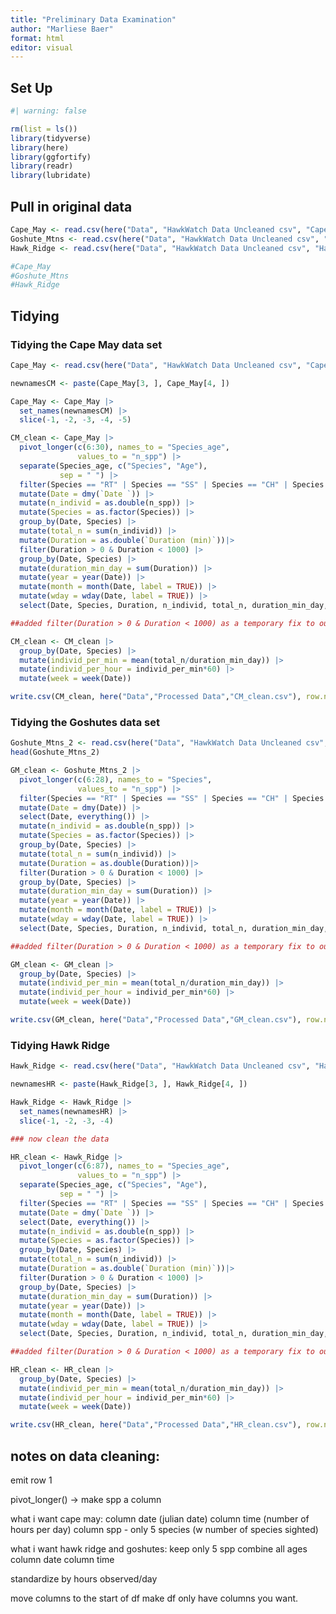 ```yaml
---
title: "Preliminary Data Examination"
author: "Marliese Baer"
format: html
editor: visual
---
```


## Set Up
```r
#| warning: false

rm(list = ls())
library(tidyverse)
library(here)
library(ggfortify)
library(readr)
library(lubridate)
```

## Pull in original data
```r
Cape_May <- read.csv(here("Data", "HawkWatch Data Uncleaned csv", "Cape_May.csv"))
Goshute_Mtns <- read.csv(here("Data", "HawkWatch Data Uncleaned csv", "Goshute_Mtns.csv"))
Hawk_Ridge <- read.csv(here("Data", "HawkWatch Data Uncleaned csv", "Hawk_Ridge.csv"))

#Cape_May
#Goshute_Mtns
#Hawk_Ridge
```

## Tidying

### Tidying the Cape May data set

```r
Cape_May <- read.csv(here("Data", "HawkWatch Data Uncleaned csv", "Cape_May.csv"), na = c("NA"))

newnamesCM <- paste(Cape_May[3, ], Cape_May[4, ])

Cape_May <- Cape_May |>
  set_names(newnamesCM) |>
  slice(-1, -2, -3, -4, -5)

CM_clean <- Cape_May |>
  pivot_longer(c(6:30), names_to = "Species_age",
               values_to = "n_spp") |>
  separate(Species_age, c("Species", "Age"),
           sep = " ") |>
  filter(Species == "RT" | Species == "SS" | Species == "CH" | Species == "AK" | Species == "PG") |>
  mutate(Date = dmy(`Date `)) |>
  mutate(n_individ = as.double(n_spp)) |>
  mutate(Species = as.factor(Species)) |>
  group_by(Date, Species) |>
  mutate(total_n = sum(n_individ)) |>
  mutate(Duration = as.double(`Duration (min)`))|>
  filter(Duration > 0 & Duration < 1000) |>
  group_by(Date, Species) |>
  mutate(duration_min_day = sum(Duration)) |>
  mutate(year = year(Date)) |>
  mutate(month = month(Date, label = TRUE)) |>
  mutate(wday = wday(Date, label = TRUE)) |>
  select(Date, Species, Duration, n_individ, total_n, duration_min_day, year, month, wday)

##added filter(Duration > 0 & Duration < 1000) as a temporary fix to outlier problem. Will address more seriously after NENHC

CM_clean <- CM_clean |> 
  group_by(Date, Species) |>
  mutate(individ_per_min = mean(total_n/duration_min_day)) |>
  mutate(individ_per_hour = individ_per_min*60) |>
  mutate(week = week(Date))

write.csv(CM_clean, here("Data","Processed Data","CM_clean.csv"), row.names = FALSE) #row.names=FALSE means please don't make X column where it has numbered the rows

```


### Tidying the Goshutes data set
```r
Goshute_Mtns_2 <- read.csv(here("Data", "HawkWatch Data Uncleaned csv", "Goshute_Mtns.csv"), na = c("NA"), skip = 3) |> slice(-(1))
head(Goshute_Mtns_2)

GM_clean <- Goshute_Mtns_2 |>
  pivot_longer(c(6:28), names_to = "Species",
               values_to = "n_spp") |>
  filter(Species == "RT" | Species == "SS" | Species == "CH" | Species == "AK" | Species == "PG") |>
  mutate(Date = dmy(Date)) |>
  select(Date, everything()) |>
  mutate(n_individ = as.double(n_spp)) |>
  mutate(Species = as.factor(Species)) |>
  group_by(Date, Species) |>
  mutate(total_n = sum(n_individ)) |>
  mutate(Duration = as.double(Duration))|>
  filter(Duration > 0 & Duration < 1000) |>
  group_by(Date, Species) |>
  mutate(duration_min_day = sum(Duration)) |>
  mutate(year = year(Date)) |>
  mutate(month = month(Date, label = TRUE)) |>
  mutate(wday = wday(Date, label = TRUE)) |>
  select(Date, Species, Duration, n_individ, total_n, duration_min_day, year, month, wday)

##added filter(Duration > 0 & Duration < 1000) as a temporary fix to outlier problem. Will address more seriously after NENHC

GM_clean <- GM_clean |> 
  group_by(Date, Species) |>
  mutate(individ_per_min = mean(total_n/duration_min_day)) |>
  mutate(individ_per_hour = individ_per_min*60) |>
  mutate(week = week(Date))

write.csv(GM_clean, here("Data","Processed Data","GM_clean.csv"), row.names = FALSE) #row.names=FALSE means please don't make X column where it has numbered the rows

```


### Tidying Hawk Ridge
```r
Hawk_Ridge <- read.csv(here("Data", "HawkWatch Data Uncleaned csv", "Hawk_Ridge.csv"), na = c("NA"))

newnamesHR <- paste(Hawk_Ridge[3, ], Hawk_Ridge[4, ])

Hawk_Ridge <- Hawk_Ridge |>
  set_names(newnamesHR) |>
  slice(-1, -2, -3, -4)

### now clean the data

HR_clean <- Hawk_Ridge |>
  pivot_longer(c(6:87), names_to = "Species_age",
               values_to = "n_spp") |>
  separate(Species_age, c("Species", "Age"),
           sep = " ") |>
  filter(Species == "RT" | Species == "SS" | Species == "CH" | Species == "AK" | Species == "PG") |>
  mutate(Date = dmy(`Date `)) |>
  select(Date, everything()) |>
  mutate(n_individ = as.double(n_spp)) |>
  mutate(Species = as.factor(Species)) |>
  group_by(Date, Species) |>
  mutate(total_n = sum(n_individ)) |>
  mutate(Duration = as.double(`Duration (min)`))|>
  filter(Duration > 0 & Duration < 1000) |>
  group_by(Date, Species) |>
  mutate(duration_min_day = sum(Duration)) |>
  mutate(year = year(Date)) |>
  mutate(month = month(Date, label = TRUE)) |>
  mutate(wday = wday(Date, label = TRUE)) |>
  select(Date, Species, Duration, n_individ, total_n, duration_min_day, year, month, wday)

##added filter(Duration > 0 & Duration < 1000) as a temporary fix to outlier problem. Will address more seriously after NENHC

HR_clean <- HR_clean |> 
  group_by(Date, Species) |>
  mutate(individ_per_min = mean(total_n/duration_min_day)) |>
  mutate(individ_per_hour = individ_per_min*60) |>
  mutate(week = week(Date))

write.csv(HR_clean, here("Data","Processed Data","HR_clean.csv"), row.names = FALSE) #row.names=FALSE means please don't make X column where it has numbered the rows

```



## notes on data cleaning:
emit row 1

pivot_longer() -> make spp a column


what i want cape may:
column date (julian date)
column time (number of hours per day)
column spp - only 5 species (w number of species sighted)


what i want hawk ridge and goshutes:
keep only 5 spp
combine all ages
column date
column time

standardize by hours observed/day

move columns to the start of df
make df only have columns you want.


